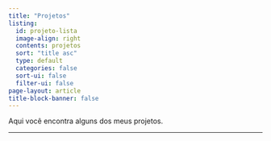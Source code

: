 ```yaml
---
title: "Projetos"
listing:
  id: projeto-lista
  image-align: right
  contents: projetos
  sort: "title asc"
  type: default
  categories: false
  sort-ui: false
  filter-ui: false
page-layout: article
title-block-banner: false
---
```


Aqui você encontra alguns dos meus projetos.


<hr>


::: {#projetos-lista}
:::